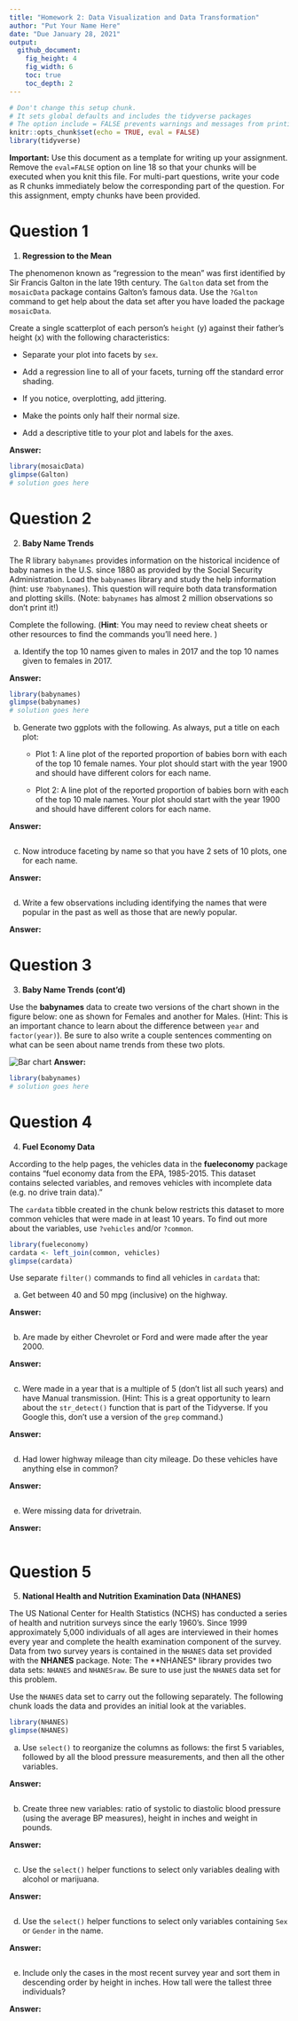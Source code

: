```yaml
---
title: "Homework 2: Data Visualization and Data Transformation"
author: "Put Your Name Here"
date: "Due January 28, 2021"
output: 
  github_document: 
    fig_height: 4
    fig_width: 6
    toc: true
    toc_depth: 2
---
```


```r
# Don't change this setup chunk. 
# It sets global defaults and includes the tidyverse packages
# The option include = FALSE prevents warnings and messages from printing to your report.
knitr::opts_chunk$set(echo = TRUE, eval = FALSE)
library(tidyverse)
```

**Important:** Use this document as a template for writing up your assignment. Remove the `eval=FALSE` option on line 18 so that your chunks will be executed when you knit this file. For multi-part questions, write your code as R chunks immediately below the corresponding part of the question. For this assignment, empty chunks have been provided.


# Question 1  

1. **Regression to the Mean**  

The phenomenon known as "regression to the mean" was first identified by Sir Francis Galton in the late 19th century. The `Galton` data set from the `mosaicData` package contains Galton's famous data. Use the `?Galton` command to get help about the data set after you have loaded the package `mosaicData`. 

Create a single scatterplot of each person's `height` (y) against their father's height (x) with the following characteristics:

* Separate your plot into facets by `sex`.  

* Add a regression line to all of your facets, turning off the standard error shading.  

* If you notice, overplotting, add jittering.   

* Make the points only half their normal size.   

* Add a descriptive title to your plot and labels for the axes.  


**Answer:**  

```r
library(mosaicData)
glimpse(Galton)
# solution goes here

```


# Question 2  

2. **Baby Name Trends**  

The R library `babynames` provides information on the historical incidence of baby names in the U.S. since 1880 as provided by the Social Security Administration. Load the `babynames` library and study the help information (hint: use `?babynames`). This question will require both data transformation and plotting skills.  (Note: `babynames` has almost 2 million observations so don't print it!)

Complete the following. (**Hint**: You may need to review cheat sheets or other resources to find the commands you'll need here. )  

a. Identify the top 10 names given to  males in 2017 and the top 10 names given to females in 2017.  

**Answer:**  

```r
library(babynames)
glimpse(babynames)
# solution goes here

```


b. Generate two ggplots with the following. As always, put a title on each plot:   

    + Plot 1: A line plot of the reported proportion of babies born with each of the top 10 female names. Your plot should start with the year 1900 and should have different colors for each name.   
    
    + Plot 2: A line plot of the reported proportion of babies born with each of the top 10 male names. Your plot should start with the year 1900 and should have different colors for each name.   
    
**Answer:**  

```r

```

c. Now introduce faceting by name so that you have 2 sets of 10 plots, one for each name.

**Answer:**  

```r

```


d. Write a few observations including identifying the names that were popular in the past as well as those that are newly popular.   

**Answer:**  


# Question 3  

3. **Baby Name Trends (cont'd)**  

Use the **babynames** data to create two versions of the chart shown in the figure below: one as shown for Females and another for Males. (Hint: This is an important chance to learn about the difference between `year` and `factor(year)`). Be sure to also write a couple sentences commenting on what can be seen about name trends from these two plots.

![Bar chart](figs/names_chart.png)
**Answer:**  

```r
library(babynames)
# solution goes here

```


# Question 4  

4. **Fuel Economy Data**  

According to the help pages, the vehicles data in the **fueleconomy** package contains "fuel economy data from the EPA, 1985-2015. This dataset contains selected variables, and removes vehicles with incomplete data (e.g. no drive train data)." 

The `cardata` tibble created in the chunk below restricts this dataset to more common vehicles that were made in at least 10 years. To find out more about the variables, use `?vehicles` and/or `?common`. 

```r
library(fueleconomy)
cardata <- left_join(common, vehicles)
glimpse(cardata)
```

Use separate `filter()` commands  to find all vehicles in  `cardata` that:   

a. Get between 40 and 50 mpg (inclusive) on the highway. 

**Answer:**  

```r

```

    
b. Are made by either Chevrolet or Ford and were made after the year 2000.  
    
**Answer:**  

```r

```


c. Were made in a year that is a multiple of 5 (don't list all such years) and have Manual transmission. (Hint: This is a great opportunity to learn about the `str_detect()` function that is part of the Tidyverse. If you Google this, don't use a version of the `grep` command.)   
    
    
**Answer:**  

```r

```


d. Had lower highway mileage than city mileage. Do these vehicles have anything else in common?   
    
    
**Answer:**  

```r

```


e. Were missing data for drivetrain.  
    
    
**Answer:**  

```r

```



# Question 5  

5. **National Health and Nutrition Examination Data (NHANES)**  

The US National Center for Health Statistics (NCHS) has conducted a series of health and nutrition surveys since the early 1960's. Since 1999 approximately 5,000 individuals of all ages are interviewed in their homes every year and complete the health examination component of the survey.  Data from two survey years is contained in the `NHANES` data set provided with the **NHANES** package. Note: The **NHANES* library provides two data sets: `NHANES` and `NHANESraw`. Be sure to use just the `NHANES` data set for this problem.  

Use the `NHANES` data set to carry out the following separately. The following chunk loads the data and provides an initial look at the variables. 


```r
library(NHANES)
glimpse(NHANES)
```


a. Use `select()` to reorganize the columns as follows: the first 5 variables, followed by all the blood pressure measurements, and then all the other variables.    
    
    
**Answer:**  

```r

```

b. Create three new variables: ratio of systolic to diastolic blood pressure (using the average BP measures), height in inches and weight in pounds.  
    
    
**Answer:**  

```r

```

c. Use the `select()` helper functions to select only variables dealing with alcohol or marijuana.   
    
    
**Answer:**  

```r

```

d. Use the `select()` helper functions to select only variables containing `Sex`  or `Gender` in the name.   
    
    
**Answer:**  

```r

```

e. Include only the cases in the most recent survey year and sort them in descending order by height in inches. How tall were the tallest three individuals?  
    
    
**Answer:**  

```r

```



